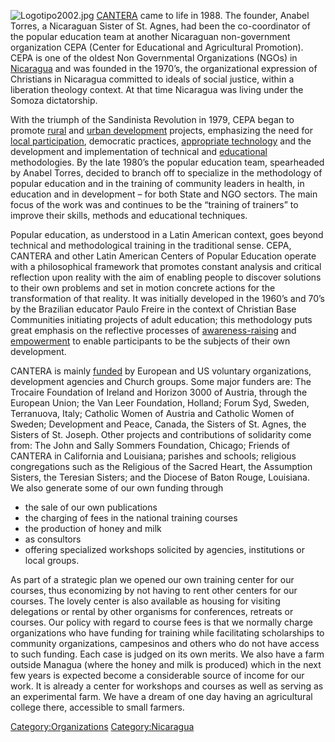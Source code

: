 [[Image:Logotipo2002.jpg|right]]
[http://www.canteranicaragua.org/eng.htm CANTERA] came to life in 1988. The founder, Anabel Torres, a Nicaraguan Sister of St. Agnes, had been the co-coordinator of the popular education team at another Nicaraguan non-government organization CEPA (Center for Educational and Agricultural Promotion). CEPA is one of the oldest Non Governmental Organizations (NGOs) in [[Nicaragua]] and was founded in the 1970’s, the organizational expression of Christians in Nicaragua committed to ideals of social justice, within a liberation theology{{w|liberation theology}} context. At that time Nicaragua was living under the Somoza dictatorship.

With the triumph of the Sandinista{{w|Sandinista}} Revolution in 1979, CEPA began to promote [[rural development|rural]] and [[urban development]] projects, emphasizing the need for [[local participation]], democratic practices, [[appropriate technology]] and the development and implementation of technical and [[education]]al methodologies. By the late 1980’s the popular education team, spearheaded by Anabel Torres, decided to branch off to specialize in the methodology of popular education and in the training of community leaders in health, in education and in development – for both State and NGO sectors. The main focus of the work was and continues to be the “training of trainers” to improve their skills, methods and educational techniques.

Popular education, as understood in a Latin American context, goes beyond technical and methodological training in the traditional sense. CEPA, CANTERA and other Latin American Centers of Popular Education operate with a philosophical framework that promotes constant analysis and critical reflection upon reality with the aim of enabling people to discover solutions to their own problems and set in motion concrete actions for the transformation of that reality. It was initially developed in the 1960’s and 70’s by the Brazilian educator Paulo Freire in the context of Christian Base Communities initiating projects of adult education; this methodology puts great emphasis on the reflective processes of [[awareness-raising]] and [[empowerment]] to enable participants to be the subjects of their own development.

CANTERA is mainly [[funding|funded]] by European and US voluntary organizations, development agencies and Church groups. Some major funders are: The Trocaire Foundation of Ireland and Horizon 3000 of Austria, through the European Union; the Van Leer Foundation, Holland; Forum Syd, Sweden, Terranuova, Italy; Catholic Women of Austria and Catholic Women of Sweden; Development and Peace, Canada, the Sisters of St. Agnes, the Sisters of St. Joseph. Other projects and contributions of solidarity come from: The John and Sally Sommers Foundation, Chicago; Friends of CANTERA in California and Louisiana; parishes and schools; religious congregations such as the Religious of the Sacred Heart, the Assumption Sisters, the Teresian Sisters; and the Diocese of Baton Rouge, Louisiana.
We also generate some of our own funding through

* the sale of our own publications
* the charging of fees in the national training courses
* the production of honey and milk
* as consultors
* offering specialized workshops solicited by agencies, institutions or local groups.

As part of a strategic plan we opened our own training center for our courses, thus economizing by not having to rent other centers for our courses. The lovely center is also available as housing for visiting delegations or rental by other organisms for conferences, retreats or courses.
Our policy with regard to course fees is that we normally charge organizations who have funding for training while facilitating scholarships to community organizations, campesinos and others who do not have access to such funding. Each case is judged on its own merits.
We also have a farm outside Managua (where the honey and milk is produced) which in the next few years is expected become a considerable source of income for our work. It is already a center for workshops and courses as well as serving as an experimental farm. We have a dream of one day having an agricultural college there, accessible to small farmers.

[[Category:Organizations]]
[[Category:Nicaragua]]
